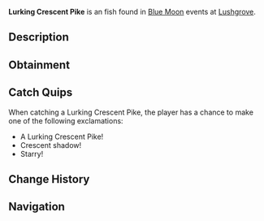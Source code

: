 {{FishInfobox
|image          = Lurking Crescent Pike.png
|rarity         = Uncommon
|sea            = Second Sea
|location       = [[Blue Moon - Second Sea]]
|sublocation    = 
|sources        = Fishing Rod
|radar_location = 
|prog_speed     = +45
|xp             = 1525
|weather        = Windy
|time           = 
|season         = Winter
|bait           = Lagoon Leech
|base_weight    = 18
|base_value     = 500
|weight_range   = 11
|base_chance    = 90
|base_resil     = 60
}}
'''Lurking Crescent Pike''' is an {{Rarity|Uncommon}} fish found in [[Blue Moon]] events at [[Lushgrove]].

== Description ==
{{Description|A slender fish with crescent markings, hiding in the shadows.|Bestiary Entry}}

== Obtainment ==
{{Description|It waits where the winds stir the bog's surface.|Bestiary Hint}}
{{Fish Availability|
Blue Moon/Second Sea
|top_rods      = 
Krampus's Rod\195134.05\185466.29;
Magma Rod\194856\185202.01;
Plastic Rod\193367.58\183787.33;
Free Spirit Rod\178952.21\113732.36;
Trident Rod\167614.85\167294.14;
Magnet Rod\130504.66\200716;
Buddy Bond Rod\139622.04\196334.23;
Fischer's Rod\156479.78\192233.65;
Fast Rod\156123.77\191796.3;
Verdant Shear Rod\149105.56\167205.55;
Blazebringer Rod\146520.16\163994.42;
Astralhook Rod\141758.18\0;
No-Life Rod\136439.03\136212.18;
Seraphic Rod\127051.09\126808;
Ethereal Prism Rod\125907.74\125112.71;
Challenger's Rod\122730.37\122521.98;
Rod Of The Forgotten Fang\122272.66\122041.42;
Depthseeker Rod\121720.48\121562.98;
Rod Of The Exalted One\121184.15\120827.27;
Avalanche Rod\120682.66\120530.48;
Rod Of The Depths\120671.43\120452.08;
Volcanic Rod\120392.98\120207.87;
Zeus Rod\120022.42\119837.87;
Steady Rod\98781.39\98646.31
|recommended   = Free Spirit Rod
}}

== Catch Quips ==
When catching a Lurking Crescent Pike, the player has a chance to make one of the following exclamations:
* A Lurking Crescent Pike!
* Crescent shadow!
* Starry!

== Change History ==
{{Change History|{{subst:Current Version}}}}

== Navigation ==
{{Fish Navbox|Blue Moon - Second Sea}}